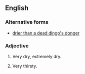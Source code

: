 ==English==

===Alternative forms===
* [[drier than a dead dingo's donger]]

===Adjective===
{{en-adj|pos=[[dry]] as a [[dead]] [[dingo]]'s [[donger]]|-}}

# {{simile}} {{AU|informal}} Very dry, extremely dry.
# {{simile}} {{AU|informal}} Very thirsty.